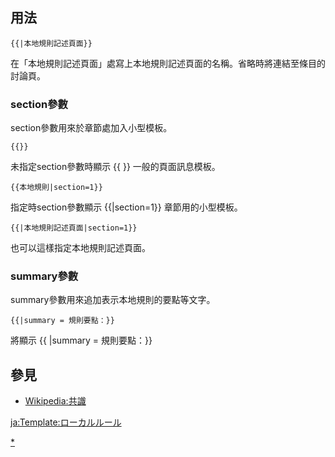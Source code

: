 <includeonly><!-- 在這裡加入模板的保護標識 --></includeonly>
<noinclude>{{Documentation subpage}}</noinclude>
<!-- 在本行下編輯模板說明 -->

== 用法 ==
 &#123;&#123;{{BASEPAGENAME}}|本地規則記述頁面&#125;&#125;
在「本地規則記述頁面」處寫上本地規則記述頁面的名稱。省略時將連結至條目的討論頁。

=== section參數 ===
section參數用來於章節處加入小型模板。
 &#123;&#123;{{BASEPAGENAME}}&#125;&#125;
未指定section參數時顯示
{{ {{BASEPAGENAME}} }}
一般的頁面訊息模板。
 &#123;&#123;本地規則|section=1&#125;&#125;
指定時section參數顯示
{{{{BASEPAGENAME}}|section=1}}
章節用的小型模板。
 &#123;&#123;{{BASEPAGENAME}}|本地規則記述頁面|section=1&#125;&#125;
也可以這樣指定本地規則記述頁面。

=== summary參數 ===
summary參數用來追加表示本地規則的要點等文字。
 &#123;&#123;{{BASEPAGENAME}}|summary = 規則要點：&#125;&#125;
將顯示
{{ {{BASEPAGENAME}} |summary = 規則要點：}}

== 參見 ==
<!-- * [[Template:編集前の注意]] -->
* [[Wikipedia:共識]]

<includeonly>
<!-- 本行下加入模板的分類 -->
[[Category:使用本地規則的條目|*]]
[[Category:頁面訊息模板|{{PAGENAME}}]]

<!-- 本行下加入模板的跨語言鏈接 -->
[[ja:Template:ローカルルール]]
</includeonly>